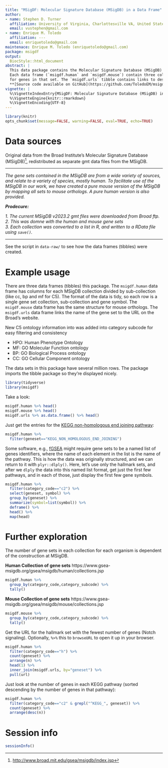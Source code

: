 ```yaml
---
title: "MSigDF: Molecular Signature Database (MSigDB) in a Data Frame"
author:
- name: Stephen D. Turner 
  affiliation: University of Virginia, Charlottesville VA, United States
  email: vustephen@gmail.com
- name: Enrique M. Toledo 
  affiliation: ---
  email: enriquetoledo@gmail.com
maintenace: Enrique M. Toledo (enriquetoledo@gmail.com)
package: msigdf
output:
  BiocStyle::html_document
abstract: |
  This data package contains the Molecular Signature Database (MSigDB) for both human and predicted mouse orthologs in separate data frames (tibbles). 
  Each data frame (`msigdf.human` and `msigdf.mouse`) contain three columns: the collection (Hallmark, or c1-c8), the gene set, and Entrez IDs
  for genes in that set. The `msigdf.urls` tibble contains links to descriptions on the Broad Institute's website of each gene set.
  **[Source code available on GitHub](https://github.com/ToledoEM/msigdf)**.
vignette: |
  %\VignetteIndexEntry{MSigDF: Molecular Signature Database (MSigDB) in a Data Frame}
  %\VignetteEngine{knitr::rmarkdown}
  %\VignetteEncoding{UTF-8}
---
```


```r
library(knitr)
opts_chunk$set(message=FALSE, warning=FALSE, eval=TRUE, echo=TRUE)
```

# Data sources

Original data from the Broad Institute's Molecular Signature Database (MSigDB)^[<http://www.broad.mit.edu/gsea/msigdb/index.jsp>], redistributed as separate gmt data files from the MSigDB.

----

_The gene sets contained in the MSigDB are from a wide variety of sources, and relate to a variety of species, mostly human. To facilitate use of the MSigDB in our work, we have created a pure mouse version of the MSigDB by mapping all sets to mouse orthologs. A pure human version is also provided._

**_Prodecure:_** 

_1. The current MSigDB v2023.2 gmt files were downloaded from Broad ftp._      
_2. This was domne with the human and mouse gene sets_     
_3. Each collection was converted to a list in R, and written to a RData file using `save()`._        

----

See the script in `data-raw/` to see how the data frames (tibbles) were created.

# Example usage

There are three data frames (tibbles) this package. The `msigdf.human` data frame has columns for each MSigDB collection divided by sub-collection (like cc, bp and mf for C5). The format of the data is tidy, so each row is a single gene set collection, sub-collection and gene symbol. The `msigdf.mouse` data frame has the same structure for mouse orthologs. The `msigdf.urls` data frame links the name of the gene set to the URL on the Broad's website.

New C5 ontology information into was added into category subcode for easy filtering and consistency

- HPO: Human Phenotype Ontology
- MF: GO Molecular Function ontology
- BP: GO Biological Process ontology
- CC: GO Cellular Component ontology


The data sets in this package have several million rows. The package imports the tibble package so they're displayed nicely.

```r
library(tidyverse)
library(msigdf)
```

Take a look:

```r
msigdf.human %>% head()
msigdf.mouse %>% head()
msigdf.urls %>% as.data.frame() %>% head()
```

Just get the entries for the [KEGG non-homologous end joining pathway](http://www.genome.jp/kegg/pathway/hsa/hsa03450.html): 

```r
msigdf.human %>% 
  filter(geneset=="KEGG_NON_HOMOLOGOUS_END_JOINING")
```

Some software, e.g., [fGSEA](https://github.com/ctlab/fgsea) might require gene sets to be a named list of genes identifiers, where the name of each element in the list is the name of the pathway. This is how the data was originally structured, and we can return to it with `plyr::dlply()`. Here, let's use only the hallmark sets, and after we `dlply` the data into this named list format, get just the first few pathways, and in each of those, just display the first few gene symbols.

```r
msigdf.human %>% 
  filter(category_code=="c2") %>% 
  select(geneset, symbol) %>% 
  group_by(geneset) %>% 
  summarize(symbol=list(symbol)) %>% 
  deframe() %>% 
  head() %>% 
  map(head)
```

# Further exploration

The number of gene sets in each collection for each organism is dependent of the construction at MSigDB.

**Human Collection of gene sets**
https://www.gsea-msigdb.org/gsea/msigdb/human/collections.jsp

```r
msigdf.human %>%
  group_by(category_code,category_subcode) %>% 
  tally()
```

**Mouse Collection of gene sets**
https://www.gsea-msigdb.org/gsea/msigdb/mouse/collections.jsp

```r
msigdf.mouse %>%
  group_by(category_code,category_subcode) %>% 
  tally()
```

Get the URL for the hallmark set with the fewest number of genes (Notch signaling). Optionally, `%>%` this to `browseURL` to open it up in your browser.

```r
msigdf.human %>%
  filter(category_code=="h") %>%
  count(geneset) %>%
  arrange(n) %>%
  head(1) %>%
  inner_join(msigdf.urls, by="geneset") %>%
  pull(url)
```

Just look at the number of genes in each KEGG pathway (sorted descending by the number of genes in that pathway):

```r
msigdf.human %>%
  filter(category_code=="c2" & grepl("^KEGG_", geneset)) %>%
  count(geneset) %>% 
  arrange(desc(n))
```


# Session info {.unnumbered}

```r
sessionInfo()
```
